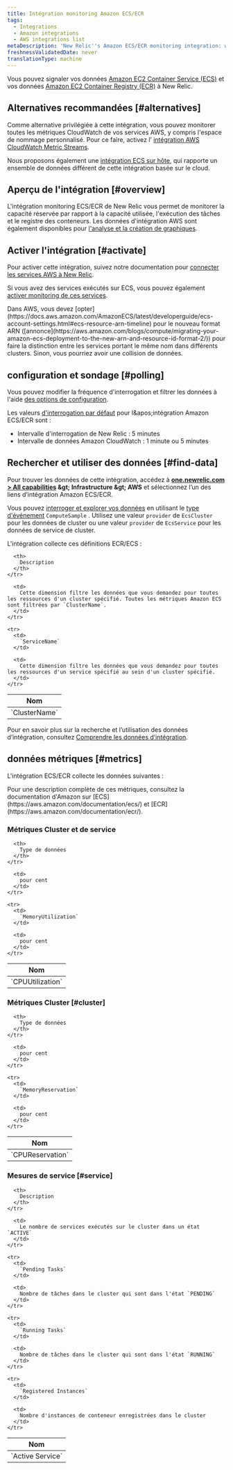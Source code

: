 ```yaml
---
title: Intégration monitoring Amazon ECS/ECR
tags:
  - Integrations
  - Amazon integrations
  - AWS integrations list
metaDescription: 'New Relic''s Amazon ECS/ECR monitoring integration: what data it reports, and how to enable it.'
freshnessValidatedDate: never
translationType: machine
---
```


Vous pouvez signaler vos données [Amazon EC2 Container Service (ECS)](https://aws.amazon.com/documentation/ecs/) et vos données [Amazon EC2 Container Registry (ECR)](http://docs.aws.amazon.com/AmazonECR/latest/userguide/Registries.html) à New Relic.

## Alternatives recommandées [#alternatives]

Comme alternative privilégiée à cette intégration, vous pouvez monitorer toutes les métriques CloudWatch de vos services AWS, y compris l'espace de nommage personnalisé. Pour ce faire, activez l’ [intégration AWS CloudWatch Metric Streams](/docs/infrastructure/amazon-integrations/aws-integrations-list/aws-metric-stream).

Nous proposons également une [intégration ECS sur hôte](/docs/integrations/elastic-container-service-integration/get-started/introduction-amazon-ecs-integration), qui rapporte un ensemble de données différent de cette intégration basée sur le cloud.

## Aperçu de l'intégration [#overview]

L'intégration monitoring ECS/ECR de New Relic vous permet de monitorer la capacité réservée par rapport à la capacité utilisée, l'exécution des tâches et le registre des conteneurs. Les données d'intégration AWS sont également disponibles pour [l'analyse et la création de graphiques](/docs/infrastructure/infrastructure-integrations/getting-started/connect-aws-integrations-infrastructure#insights).

## Activer l'intégration [#activate]

Pour activer cette intégration, suivez notre documentation pour [connecter les services AWS à New Relic](/docs/infrastructure/infrastructure-integrations/getting-started/connect-aws-integrations-infrastructure).

Si vous avez des services exécutés sur ECS, vous pouvez également [activer monitoring de ces services](/docs/integrations/host-integrations/host-integrations-list/monitor-services-running-amazon-ecs).

<Callout variant="important">
  Dans AWS, vous devez [opter](https://docs.aws.amazon.com/AmazonECS/latest/developerguide/ecs-account-settings.html#ecs-resource-arn-timeline) pour le nouveau format ARN ([annonce](https://aws.amazon.com/blogs/compute/migrating-your-amazon-ecs-deployment-to-the-new-arn-and-resource-id-format-2/)) pour faire la distinction entre les services portant le même nom dans différents clusters. Sinon, vous pourriez avoir une collision de données.
</Callout>

## configuration et sondage [#polling]

Vous pouvez modifier la fréquence d'interrogation et filtrer les données à l'aide [des options de configuration](/docs/integrations/new-relic-integrations/getting-started/configure-polling-frequency-data-collection-cloud-integrations).

Les valeurs [d'interrogation par défaut](/docs/infrastructure/amazon-integrations/aws-integrations-list/aws-polling-intervals-infrastructure-integrations) pour l&amp;apos;intégration Amazon ECS/ECR sont :

* Intervalle d'interrogation de New Relic : 5 minutes
* Intervalle de données Amazon CloudWatch : 1 minute ou 5 minutes

## Rechercher et utiliser des données [#find-data]

Pour trouver les données de cette intégration, accédez à <DNT>**[one.newrelic.com &gt; All capabilities](https://one.newrelic.com/all-capabilities) &amp;gt; Infrastructure &amp;gt; AWS**</DNT> et sélectionnez l’un des liens d’intégration Amazon ECS/ECR.

Vous pouvez [interroger et explorer vos données](/docs/using-new-relic/data/understand-data/query-new-relic-data) en utilisant le [type d'événement](/docs/data-apis/understand-data/new-relic-data-types/#event-data) `ComputeSample` . Utilisez une valeur `provider` de `EcsCluster` pour les données de cluster ou une valeur `provider` de `EcsService` pour les données de service de cluster.

L'intégration collecte ces définitions ECR/ECS :

<table>
  <thead>
    <tr>
      <th style={{ width: "240px" }}>
        Nom
      </th>

      <th>
        Description
      </th>
    </tr>
  </thead>

  <tbody>
    <tr>
      <td>
        `ClusterName`
      </td>

      <td>
        Cette dimension filtre les données que vous demandez pour toutes les ressources d'un cluster spécifié. Toutes les métriques Amazon ECS sont filtrées par `ClusterName`.
      </td>
    </tr>

    <tr>
      <td>
        `ServiceName`
      </td>

      <td>
        Cette dimension filtre les données que vous demandez pour toutes les ressources d'un service spécifié au sein d'un cluster spécifié.
      </td>
    </tr>
  </tbody>
</table>

Pour en savoir plus sur la recherche et l’utilisation des données d’intégration, consultez [Comprendre les données d’intégration](/docs/infrastructure/integrations/find-use-infrastructure-integration-data).

## données métriques [#metrics]

L'intégration ECS/ECR collecte les données suivantes :

<Callout variant="tip">
  Pour une description complète de ces métriques, consultez la documentation d'Amazon sur [ECS](https://aws.amazon.com/documentation/ecs/) et [ECR](https://aws.amazon.com/documentation/ecr/).
</Callout>

### Métriques Cluster et de service

<table>
  <thead>
    <tr>
      <th style={{ width: "285" }}>
        Nom
      </th>

      <th>
        Type de données
      </th>
    </tr>
  </thead>

  <tbody>
    <tr>
      <td>
        `CPUUtilization`
      </td>

      <td>
        pour cent
      </td>
    </tr>

    <tr>
      <td>
        `MemoryUtilization`
      </td>

      <td>
        pour cent
      </td>
    </tr>
  </tbody>
</table>

### Métriques Cluster [#cluster]

<table>
  <thead>
    <tr>
      <th style={{ width: "285" }}>
        Nom
      </th>

      <th>
        Type de données
      </th>
    </tr>
  </thead>

  <tbody>
    <tr>
      <td>
        `CPUReservation`
      </td>

      <td>
        pour cent
      </td>
    </tr>

    <tr>
      <td>
        `MemoryReservation`
      </td>

      <td>
        pour cent
      </td>
    </tr>
  </tbody>
</table>

### Mesures de service [#service]

<table>
  <thead>
    <tr>
      <th style={{ width: "285" }}>
        Nom
      </th>

      <th>
        Description
      </th>
    </tr>
  </thead>

  <tbody>
    <tr>
      <td>
        `Active Service`
      </td>

      <td>
        Le nombre de services exécutés sur le cluster dans un état `ACTIVE`
      </td>
    </tr>

    <tr>
      <td>
        `Pending Tasks`
      </td>

      <td>
        Nombre de tâches dans le cluster qui sont dans l'état `PENDING`
      </td>
    </tr>

    <tr>
      <td>
        `Running Tasks`
      </td>

      <td>
        Nombre de tâches dans le cluster qui sont dans l'état `RUNNING`
      </td>
    </tr>

    <tr>
      <td>
        `Registered Instances`
      </td>

      <td>
        Nombre d'instances de conteneur enregistrées dans le cluster
      </td>
    </tr>
  </tbody>
</table>